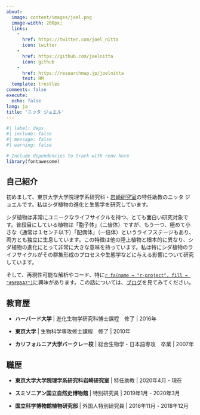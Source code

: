 ```yaml
---
about:
  image: content/images/joel.png
  image-width: 200px;
  links:
    - 
      href: https://twitter.com/joel_nitta
      icon: twitter
    - 
      href: https://github.com/joelnitta
      icon: github
    - 
      href: https://researchmap.jp/joelnitta
      text: RM
  template: trestles
comments: false
execute:
  echo: false
lang: ja
title: 'ニッタ ジョエル'
---
```


```r
#| label: deps
#| include: false
#| message: false
#| warning: false

# Include dependencies to track with renv here
library(fontawesome)
```

:::{.column-body-outset}

## 自己紹介

初めまして、東京大学大学院理学系研究科・[岩崎研究室](http://iwasakilab.k.u-tokyo.ac.jp)の特任助教のニッタ ジョエルです。私はシダ植物の進化と生態学を研究しています。

シダ植物は非常にユニークなライフサイクルを持つ、とても面白い研究対象です。普段目にしている植物は「胞子体」（二倍体）ですが、もう一つ、極めて小さな（通常は１センチ以下）「配偶体」（一倍体）というライフステージもあり、両方とも独立に生息しています。この特徴は他の陸上植物と根本的に異なり、シダ植物の進化にとって非常に大きな意味を持っています。私は特にシダ植物のライフサイクルがその群集形成のプロセスや生態学などに与える影響について研究しています。

そして、再現性可能な解析やコード、特に[`r fa(name = "r-project", fill = "#5F85A7")`](https://www.r-project.org/)に興味があります。この話については、[ブログ](blog.html)を見てみてください。

## 教育歴

- **ハーバード大学** | 進化生物学研究科博士課程　修了 | 2016年

- **東京大学** | 生物科学専攻修士課程　修了 | 2010年

- **カリフォルニア大学バークレー校** | 総合生物学・日本語専攻　卒業 | 2007年

## 職歴

- **東京大学大学院理学系研究科岩崎研究室** | 特任助教 | 2020年4月 - 現在

- **スミソニアン国立自然史博物館** | 特別研究員 | 2019年1月 - 2020年3月

- **国立科学博物館植物研究部** | 外国人特別研究員 | 2016年11月 - 2018年12月

:::
